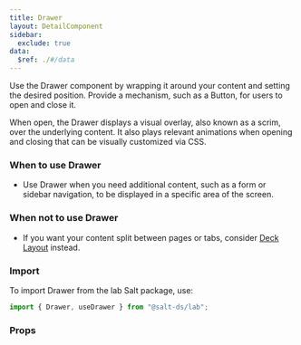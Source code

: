 ```yaml
---
title: Drawer
layout: DetailComponent
sidebar:
  exclude: true
data:
  $ref: ./#/data
---
```


Use the Drawer component by wrapping it around your content and setting the desired position. Provide a mechanism, such as a Button, for users to open and close it.

When open, the Drawer displays a visual overlay, also known as a scrim, over the underlying content. It also plays relevant animations when opening and closing that can be visually customized via CSS.

### When to use Drawer

- Use Drawer when you need additional content, such as a form or sidebar navigation, to be displayed in a specific area of the screen.

### When not to use Drawer

- If you want your content split between pages or tabs, consider [Deck Layout](../deck-layout) instead.

### Import

To import Drawer from the lab Salt package, use:

```js
import { Drawer, useDrawer } from "@salt-ds/lab";
```

### Props

<PropsTable packageName="lab" componentName="Drawer" />
